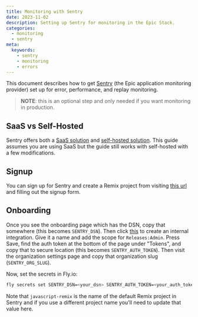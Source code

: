 ```yaml
---
title: Monitoring with Sentry
date: 2023-11-02
description: Setting up Sentry for monitoring in the Epic Stack.
categories:
  - monitoring
  - sentry
meta:
  keywords:
    - sentry
    - monitoring
    - errors
---
```

This document describes how to get [Sentry](https://sentry.io/) (the Epic
application monitoring provider) set up for error, performance, and replay
monitoring.

> **NOTE**: this is an optional step and only needed if you want monitoring in
> production.

## SaaS vs Self-Hosted

Sentry offers both a [SaaS solution](https://sentry.io/) and
[self-hosted solution](https://develop.sentry.dev/self-hosted/). This guide
assumes you are using SaaS but the guide still works with self-hosted with a few
modifications.

## Signup

You can sign up for Sentry and create a Remix project from visiting
[this url](https://sentry.io/signup/?project_platform=javascript-remix) and
filling out the signup form.

## Onboarding

Once you see the onboarding page which has the DSN, copy that somewhere (this
becomes `SENTRY_DSN`). Then click
[this](https://sentry.io/orgredirect/settings/:orgslug/developer-settings/new-internal/)
to create an internal integration. Give it a name and add the scope for
`Releases:Admin`. Press Save, find the auth token at the bottom of the page
under "Tokens", and copy that to secure location (this becomes
`SENTRY_AUTH_TOKEN`). Then visit the organization settings page and copy that
organization slug (`SENTRY_ORG_SLUG`).

Now, set the secrets in Fly.io:

```sh
fly secrets set SENTRY_DSN=<your_dsn> SENTRY_AUTH_TOKEN=<your_auth_token> SENTRY_ORG=<your_org_slug> SENTRY_PROJECT=javascript-remix
```

Note that `javascript-remix` is the name of the default Remix project in Sentry
and if you use a different project name you'll need to update that value here.

